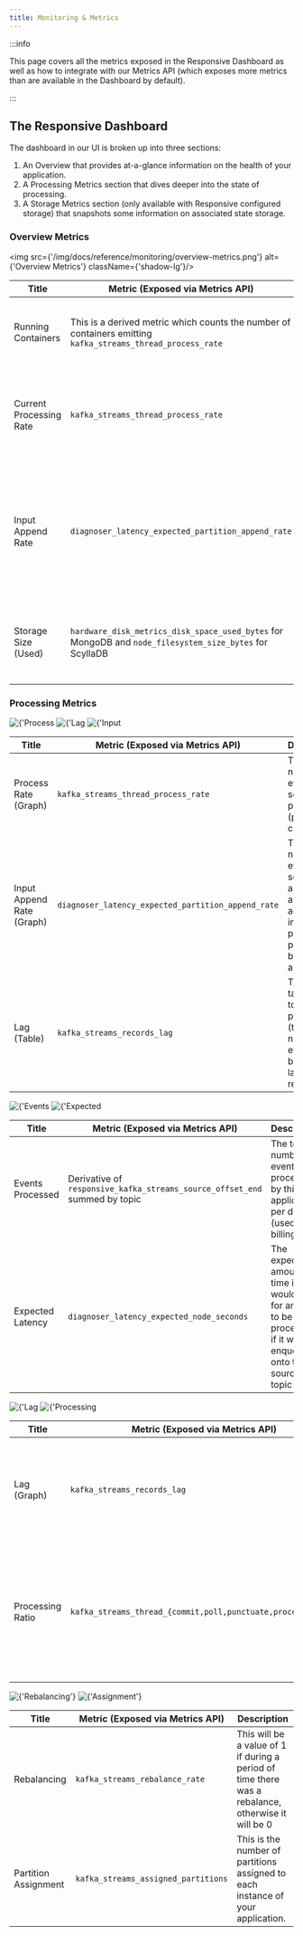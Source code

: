 ```yaml
---
title: Monitoring & Metrics
---
```


:::info

This page covers all the metrics exposed in the Responsive Dashboard as well as how
to integrate with our Metrics API (which exposes more metrics than are available in
the Dashboard by default).

:::

## The Responsive Dashboard

The dashboard in our UI is broken up into three sections:
1. An Overview that provides at-a-glance information on the health of your application.
2. A Processing Metrics section that dives deeper into the state of processing.
3. A Storage Metrics section (only available with Responsive configured storage) that snapshots
    some information on associated state storage.

### Overview Metrics

<img src={'/img/docs/reference/monitoring/overview-metrics.png'} alt={'Overview Metrics'} className={'shadow-lg'}/>
<div className={'h-4'} />

| Title                   | Metric (Exposed via Metrics API)                                                                            | Description                                                                                                             |
|-------------------------|-------------------------------------------------------------------------------------------------------------|-------------------------------------------------------------------------------------------------------------------------|
| Running Containers      | This is a derived metric which counts the number of containers emitting `kafka_streams_thread_process_rate` | The number of running Kafka Streams containers                                                                          |
| Current Processing Rate | `kafka_streams_thread_process_rate`                                                                         | This is the number of events per second processed across your entire application                                        |
| Input Append Rate       | `diagnoser_latency_expected_partition_append_rate`                                                          | This is the number of events per second that are being appended across all input topic(s) processed by your application |
| Storage Size (Used)     | `hardware_disk_metrics_disk_space_used_bytes` for MongoDB and `node_filesystem_size_bytes` for ScyllaDB     | The amount of storage utilized by your state store in the remote database.                                              |

### Processing Metrics

<div className={'grid md:grid-cols-3 gap-2 m-4'}>
    <img src={'/img/docs/reference/monitoring/process-rate.png'} alt={'Process Rate'} className={'shadow-lg md:col-span-2 rounded-lg'}/>
    <img src={'/img/docs/reference/monitoring/lag-table.png'} alt={'Lag Table'} className={'shadow-lg row-span-2 rounded-lg'}/>
    <img src={'/img/docs/reference/monitoring/input-append-rate.png'} alt={'Input Append Rate'} className={'shadow-lg md:col-span-2 rounded-lg'}/>
</div>

| Title                     | Metric (Exposed via Metrics API)                   | Description                                                                                                                    |
|---------------------------|----------------------------------------------------|--------------------------------------------------------------------------------------------------------------------------------|
| Process Rate (Graph)      | `kafka_streams_thread_process_rate`                | This is the number of events per second processed (per container)                                                              |
| Input Append Rate (Graph) | `diagnoser_latency_expected_partition_append_rate` | This is the number of events per second that are being appended across per input topic-partition processed by your application |
| Lag (Table)               | `kafka_streams_records_lag`                        | This is a table of per topic-partition lag (the number of events behind the latest record)                                     |

<div className={'grid md:grid-cols-2 gap-2 m-4 mt-12'}>
    <img src={'/img/docs/reference/monitoring/events-processed.png'} alt={'Events Processed'} className={'shadow-lg'}/>
    <img src={'/img/docs/reference/monitoring/expected-latency.png'} alt={'Expected Latency'} className={'shadow-lg'}/>
</div>

| Title            | Metric (Exposed via Metrics API)                                           | Description                                                                                                           |
|------------------|----------------------------------------------------------------------------|-----------------------------------------------------------------------------------------------------------------------|
| Events Processed | Derivative of `responsive_kafka_streams_source_offset_end` summed by topic | The total number of events processed by this application per day (used for billing)                                   |
| Expected Latency | `diagnoser_latency_expected_node_seconds`                                  | The expected amount of time it would take for an event to be processed if it were enqueued onto the source topic now. |



<div className={'grid md:grid-cols-2 gap-2 m-4 mt-12'}>
    <img src={'/img/docs/reference/monitoring/lag-graph.png'} alt={'Lag Graph'} className={'shadow-lg'}/>
    <img src={'/img/docs/reference/monitoring/processing-ratio.png'} alt={'Processing Ratio'} className={'shadow-lg'}/>
</div>

| Title            | Metric (Exposed via Metrics API)                             | Description                                                                                               |
|------------------|--------------------------------------------------------------|-----------------------------------------------------------------------------------------------------------|
| Lag (Graph)      | `kafka_streams_records_lag`                                  | This is a graph of per topic-partition lag (the number of events behind the latest record)                |
| Processing Ratio | `kafka_streams_thread_{commit,poll,punctuate,process}_ratio` | The percentage of time spent in each of the main phases of computation (commit, poll, punctuate, process) |


<div className={'grid md:grid-cols-2 gap-2 m-4 mt-12'}>
    <img src={'/img/docs/reference/monitoring/rebalancing.png'} alt={'Rebalancing'} className={'shadow-lg'}/>
    <img src={'/img/docs/reference/monitoring/assignment.png'} alt={'Assignment'} className={'shadow-lg'}/>
</div>

| Title                | Metric (Exposed via Metrics API)    | Description                                                                                        |
|----------------------|-------------------------------------|----------------------------------------------------------------------------------------------------|
| Rebalancing          | `kafka_streams_rebalance_rate`      | This will be a value of 1 if during a period of time there was a rebalance, otherwise it will be 0 |
| Partition Assignment | `kafka_streams_assigned_partitions` | This is the number of partitions assigned to each instance of your application.                    |

